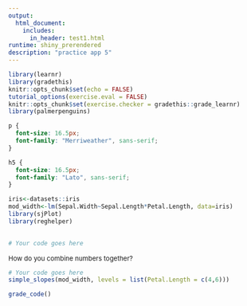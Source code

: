 ```yaml
---
output: 
  html_document:
    includes:
      in_header: test1.html
runtime: shiny_prerendered
description: "practice app 5"
---
```


```r
library(learnr)
library(gradethis)
knitr::opts_chunk$set(echo = FALSE)
tutorial_options(exercise.eval = FALSE)
knitr::opts_chunk$set(exercise.checker = gradethis::grade_learnr)
library(palmerpenguins)

```

```css
p {
  font-size: 16.5px;
  font-family: "Merriweather", sans-serif;
}

h5 {
  font-size: 16.5px;
  font-family: "Lato", sans-serif;
}

```

```r

iris<-datasets::iris
mod_width<-lm(Sepal.Width~Sepal.Length*Petal.Length, data=iris)
library(sjPlot)
library(reghelper)
  
```

```r
# Your code goes here


```

<div id="ex1-hint">

<font size="-1.5">
How do you combine numbers together?
</font>
</div>


```r
# Your code goes here
simple_slopes(mod_width, levels = list(Petal.Length = c(4,6)))
```

```r
grade_code()
```

<div data-iframe-height></div>